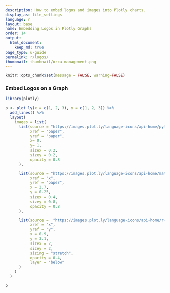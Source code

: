 ```yaml
---
description: How to embed logos and images into Plotly charts.
display_as: file_settings
language: r
layout: base
name: Embedding Logos in Plotly Graphs
order: 14
output:
  html_document:
    keep_md: true
page_type: u-guide
permalink: r/logos/
thumbnail: thumbnail/orca-management.png
---
```


```r
knitr::opts_chunk$set(message = FALSE, warning=FALSE)
```
### Embed Logos on a Graph

```r
library(plotly)

p <- plot_ly(x = c(1, 2, 3), y = c(1, 2, 3)) %>%
  add_lines() %>%
  layout(
    images = list(
      list(source = "https://images.plot.ly/language-icons/api-home/python-logo.png",
           xref = "paper",
           yref = "paper",
           x= 0,
           y= 1,
           sizex = 0.2,
           sizey = 0.2,
           opacity = 0.8
      ),

      list(source = "https://images.plot.ly/language-icons/api-home/matlab-logo.png",
           xref = "x",
           yref = "paper",
           x = 2.7,
           y = 0.25,
           sizex = 0.4,
           sizey = 0.8,
           opacity = 0.8
      ),

      list(source =  "https://images.plot.ly/language-icons/api-home/r-logo.png",
           xref = "x",
           yref = "y",
           x = 0.9,
           y = 3.1,
           sizex = 2,
           sizey = 2,
           sizing = "stretch",
           opacity = 0.4,
           layer = "below"
      )
    )
  )

p
```